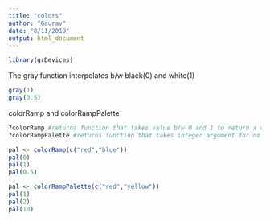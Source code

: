 ```yaml
---
title: "colors"
author: "Gaurav"
date: "8/11/2019"
output: html_document
---
```


```r
library(grDevices)
```

The gray function interpolates b/w black(0) and white(1) 
```r
gray(1)
gray(0.5)
```
colorRamp and colorRampPalette
```r
?colorRamp #returns function that takes value b/w 0 and 1 to return a color from the palette
?colorRampPalette #returns function that takes integer argument for no of colors from the palette
```

```r
pal <- colorRamp(c("red","blue"))
pal(0)
pal(1)
pal(0.5)
```
```r
pal <- colorRampPalette(c("red","yellow"))
pal(1)
pal(2)
pal(10)
```

